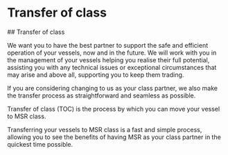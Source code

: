 # Transfer of class

<div data-type='wrapper'>
## Transfer of class

We want you to have the best partner to support the safe and efficient operation of your vessels, now and in the future. We will work with you in the management of your vessels helping you realise their full potential, assisting you with any technical issues or exceptional circumstances that may arise and above all, supporting you to keep them trading.

If you are considering changing to us as your class partner, we also make the transfer process as straightforward and seamless as possible.

Transfer of class (TOC) is the process by which you can move your vessel to MSR class.

Transferring your vessels to MSR class is a fast and simple process, allowing you to see the benefits of having MSR as your class partner in the quickest time possible.
</div>
